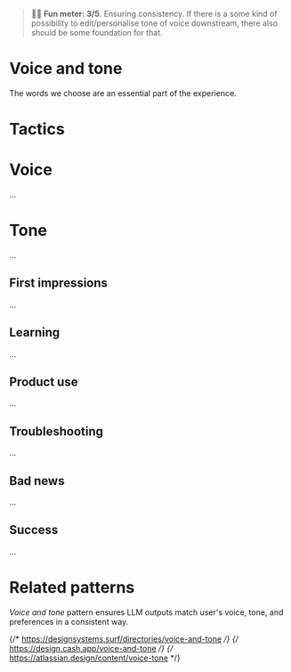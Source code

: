 
<Meta title="Foundations/Voice and tone" />

> 🧑‍🎓 **Fun meter: 3/5**. Ensuring consistency. If there is a some kind of possibility to edit/personalise tone of voice downstream,
there also should be some foundation for that.

# Voice and tone

The words we choose are an essential part of the experience.

# Tactics

# Voice

...

# Tone

...

## First impressions

...

## Learning

...

## Product use

...

## Troubleshooting

...

## Bad news

...

## Success

...


# Related patterns

*Voice and tone* pattern ensures LLM outputs match user's voice, tone, and preferences in a consistent way.


{/* https://designsystems.surf/directories/voice-and-tone */}
{/* https://design.cash.app/voice-and-tone */}
{/* https://atlassian.design/content/voice-tone */}